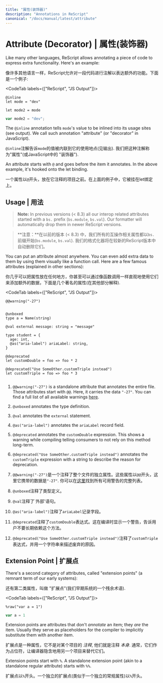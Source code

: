 ```yaml
---
title: "属性(装饰器)"
description: "Annotations in ReScript"
canonical: "/docs/manual/latest/attribute"
---
```


# Attribute (Decorator) | 属性(装饰器)

Like many other languages, ReScript allows annotating a piece of code to express extra functionality. Here's an example:

像许多其他语言一样，ReScript允许对一段代码进行注解以表达额外的功能。下面是一个例子:

<CodeTab labels={["ReScript", "JS Output"]}>

```res
@inline
let mode = "dev"

let mode2 = mode
```
```js
var mode2 = "dev";
```

</CodeTab>

The `@inline` annotation tells `mode`'s value to be inlined into its usage sites (see output). We call such annotation "attribute" (or "decorator" in JavaScript).

`@inline`注解告诉`mode`的值被内联到它的使用地点(见输出). 我们把这种注解称为"属性"(或JavaScript中的 "装饰器").

An attribute starts with `@` and goes before the item it annotates. In the above example, it's hooked onto the let binding.

一个属性以`@`开头，放在它注释的项目之前。在上面的例子中，它被挂在let绑定上。

## Usage | 用法

> **Note:** In previous versions (< 8.3) all our interop related attributes started with a `bs.` prefix (`bs.module`, `bs.val`). Our formatter will automatically drop them in newer ReScript versions.

> **注意：**在以前的版本 (< 8.3) 中，我们所有的互操作相关属性都以`bs.`前缀开始(`bs.module`, `bs.val`). 我们的格式化器将在较新的ReScript版本中自动删除它们。

You can put an attribute almost anywhere. You can even add extra data to them by using them visually like a function call. Here are a few famous attributes (explained in other sections):

你几乎可以把属性放在任何地方，你甚至可以通过像函数调用一样直观地使用它们来添加额外的数据，下面是几个著名的属性(在其他部分解释).

<CodeTab labels={["ReScript", "JS Output"]}>

```res
@@warning("-27")


@unboxed
type a = Name(string)

@val external message: string = "message"

type student = {
  age: int,
  @as("aria-label") ariaLabel: string,
}

@deprecated
let customDouble = foo => foo * 2

@deprecated("Use SomeOther.customTriple instead")
let customTriple = foo => foo * 3 
```
```js
```

</CodeTab>

1. `@@warning("-27")` is a standalone attribute that annotates the entire file. Those attributes start with `@@`. Here, it carries the data `"-27"`. You can find a full list of all available warnings [here](./warning-numbers).
2. `@unboxed` annotates the type definition.
3. `@val` annotates the `external` statement.
4. `@as("aria-label")` annotates the `ariaLabel` record field.
5. `@deprecated` annotates the `customDouble` expression. This shows a warning while compiling telling consumers to not rely on this method long-term.
6. `@deprecated("Use SomeOther.customTriple instead")` annotates the `customTriple` expression with a string to describe the reason for deprecation.

1. `@@warning("-27")`是一个注释了整个文件的独立属性。这些属性以`@@`开头，这里它携带的数据是`"-27"`. 你可以在[这里](./warning-numbers)找到所有可用警告的完整列表。
2. `@unboxed`注释了类型定义。
3. `@val`注释了`外部'语句。
4. `@as("aria-label")`注释了`ariaLabel`记录字段。
5. `@deprecated`注释了`customDouble`表达式。这在编译时显示一个警告，告诉用户不要长期依赖这个方法。
6. `@deprecated("Use SomeOther.customTriple instead")`注释了`customTriple`表达式，并用一个字符串来描述废弃的原因。

## Extension Point | 扩展点

There's a second category of attributes, called "extension points" (a remnant term of our early systems):

还有第二类属性，叫做 "扩展点"(我们早期系统的一个残余术语).

<CodeTab labels={["ReScript", "JS Output"]}>

```res
%raw("var a = 1")
```
```js
var a = 1
```

</CodeTab>

Extension points are attributes that don't _annotate_ an item; they _are_ the item. Usually they serve as placeholders for the compiler to implicitly substitute them with another item.

扩展点是一种属性，它不是对某个项目的 _注释_, 他们就是注释 _本身_. 通常，它们作为占位符，让编译器隐含地用另一个项目来替代它们。

Extension points start with `%`. A standalone extension point (akin to a standalone regular attribute) starts with `%%`.

扩展点以`%`开头。一个独立的扩展点(类似于一个独立的常规属性)以`%`开头。

